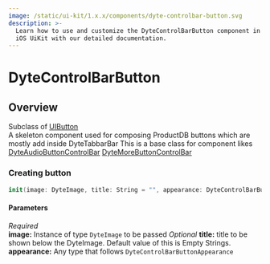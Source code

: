 ```yaml
---
image: /static/ui-kit/1.x.x/components/dyte-controlbar-button.svg
description: >-
  Learn how to use and customize the DyteControlBarButton component in ProductDB's
  iOS UiKit with our detailed documentation.
---
```


# DyteControlBarButton
## Overview
Subclass of [UIButton](https://developer.apple.com/documentation/uikit/uibutton)  
A skeleton component used for composing ProductDB buttons which are mostly add inside DyteTabbarBar
This is a base class for component likes [DyteAudioButtonControlBar](/ios/components/dyte-mic-toggle) [DyteMoreButtonControlBar](/ios/components/dyte-more-toggle)

### Creating button 
```swift 
init(image: DyteImage, title: String = "", appearance: DyteControlBarButtonAppearance = DyteControlBarButtonAppearanceModel()) 
```
#### Parameters
*Required*  
**image:** Instance of type `DyteImage` to be passed
*Optional*
**title:** title to be shown below the DyteImage. Default value of this is Empty Strings.
**appearance:** Any type that follows `DyteControlBarButtonAppearance`


<head>
  <title>iOS DyteControlBarButton</title>
</head>
